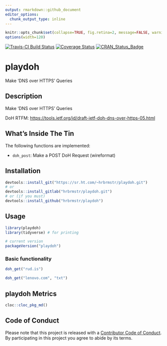 ```yaml
---
output: rmarkdown::github_document
editor_options: 
  chunk_output_type: inline
---
```

```r
knitr::opts_chunk$set(collapse=TRUE, fig.retina=2, message=FALSE, warning=FALSE)
options(width=120)
```

[![Travis-CI Build Status](https://travis-ci.org/hrbrmstr/playdoh.svg?branch=master)](https://travis-ci.org/hrbrmstr/playdoh) 
[![Coverage Status](https://codecov.io/gh/hrbrmstr/playdoh/branch/master/graph/badge.svg)](https://codecov.io/gh/hrbrmstr/playdoh)
[![CRAN_Status_Badge](http://www.r-pkg.org/badges/version/playdoh)](https://cran.r-project.org/package=playdoh)

# playdoh

Make 'DNS over HTTPS' Queries

## Description

Make 'DNS over HTTPS' Queries

DoH RTFM: <https://tools.ietf.org/id/draft-ietf-doh-dns-over-https-05.html>

## What's Inside The Tin

The following functions are implemented:

- `doh_post`: Make a POST DoH Request (wireformat)

## Installation

```r
devtools::install_git("https://sr.ht.com/~hrbrmstr/playdoh.git")
# or
devtools::install_gitlab("hrbrmstr/playdoh.git")
# or (if you must)
devtools::install_github("hrbrmstr/playdoh")
```

## Usage

```r
library(playdoh)
library(tidyverse) # for printing

# current version
packageVersion("playdoh")

```

### Basic functionality

```r
doh_get("rud.is")

doh_get("lenovo.com", "txt")
```

## playdoh Metrics

```r
cloc::cloc_pkg_md()
```

## Code of Conduct

Please note that this project is released with a [Contributor Code of Conduct](CONDUCT.md). 
By participating in this project you agree to abide by its terms.
